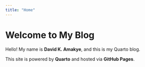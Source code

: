 ```yaml
---
title: "Home"
---
```


# Welcome to My Blog

Hello! My name is **David K. Amakye**, and this is my Quarto blog.  

This site is powered by **Quarto** and hosted via **GitHub Pages**.

